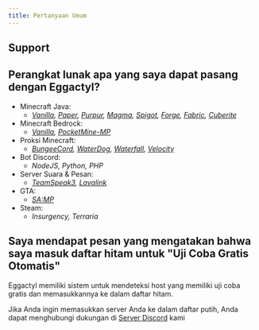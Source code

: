 ```yaml
---
title: Pertanyaan Umum
---
```



## Support
<LinkCard title="Server Discord" description="Anda dapat menghubungi untuk dukungan di server Discord kami" href="https://discord.eggactyl.cloud" target="_blank" />

## Perangkat lunak apa yang saya dapat pasang dengan Eggactyl?
- Minecraft Java:
    - *[Vanilla](https://www.minecraft.net/), [Paper](https://papermc.io), [Purpur](https://purpurmc.org), [Magma](https://magmafoundation.org), [Spigot](https://www.spigotmc.org), [Forge](https://files.minecraftforge.net/net/minecraftforge/forge/), [Fabric](https://fabricmc.net), [Cuberite](https://cuberite.org)*
- Minecraft Bedrock:
    - *[Vanilla](https://www.minecraft.net/), [PocketMine-MP](https://pmmp.io)*
- Proksi Minecraft:
    - *[BungeeCord](https://www.spigotmc.org/wiki/bungeecord/), [WaterDog](https://waterdog.dev), [Waterfall](https://papermc.io/software/waterfall), [Velocity](https://papermc.io/software/velocity)*
- Bot Discord:
    - *NodeJS, Python, PHP*
- Server Suara & Pesan:
    - *[TeamSpeak3](https://www.teamspeak.com/), [Lavalink](https://lavalink.dev)*
- GTA:
    - *[SA\:MP](https://sa-mp.com)*
- Steam:
    - *Insurgency, Terraria*

## Saya mendapat pesan yang mengatakan bahwa saya masuk daftar hitam untuk "Uji Coba Gratis Otomatis"
Eggactyl memiliki sistem untuk mendeteksi host yang memiliki uji coba gratis dan memasukkannya ke dalam daftar hitam.

Jika Anda ingin memasukkan server Anda ke dalam daftar putih, Anda dapat menghubungi dukungan di [Server Discord](https://discord.eggactyl.cloud) kami